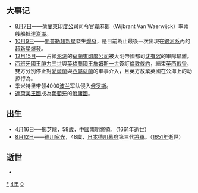 {{yearTOC|1604|明'''[[万历|万历]]三十二年'''；越南莫朝'''[[乾统_(莫敬恭)|乾统]]十二年'''，后黎朝'''[[弘定|弘定]]五年'''；日本'''[[慶長|慶長]]九年'''}}
== 大事记 ==
*[[8月7日|8月7日]]——[[荷蘭東印度公司|荷蘭東印度公司]]司令官韋麻郎（Wijbrant Van Waerwijck）率兩艘船抵達[[澎湖|澎湖]]。
*[[10月9日|10月9日]]——[[sN_1604|開普勒超新星]]發生[[超新星爆發|爆發]]，是目前為止最後一次出現在[[银河系|銀河系]]內的[[超新星爆發|超新星爆發]]。
*[[12月15日|12月15日]]——占領[[澎湖|澎湖]]的[[荷蘭東印度公司|荷蘭東印度公司]]被大明帝國都司[[沈有容|沈有容]]的軍隊驅離。
*[[西班牙國王|西班牙國王]][[腓力三世_(西班牙)|腓力三世]]與[[英格蘭國王|英格蘭國王]][[詹姆斯一世_(英格蘭)|詹姆斯一世]]簽訂[[倫敦條約_(1604年)|倫敦條約]]，結束[[英西戰爭|英西戰爭]]，雙方分別停止對[[愛爾蘭|愛爾蘭]]與[[荷蘭|西屬荷蘭]]的軍事介入，且英方放棄英國在公海上的劫掠行為。
*季米特里带领4000[[波兰|波兰]]军队侵入[[俄罗斯|俄罗斯]]。
*[[達荷美王國|達荷美王國]]成為[[葡萄牙|葡萄牙]]的[[附庸國|附庸國]]。

== 出生 ==
* [[4月16日|4月16日]]──[[鄭芝龍|鄭芝龍]]，58歲，[[中國|中國]][[南明|南明]]將領。（[[1661年|1661年]]逝世）
* [[8月12日|8月12日]]——[[德川家光|德川家光]]，48歲，[[日本|日本]][[德川幕府|德川幕府]]第三代[[將軍|將軍]]。（[[1651年|1651年]]逝世）

== 逝世 ==
{{Wikisource year mention}}
*

[[Category:1604年|*]]
[[Category:1600年代|4年]]
[[Category:17世纪各年|0]]